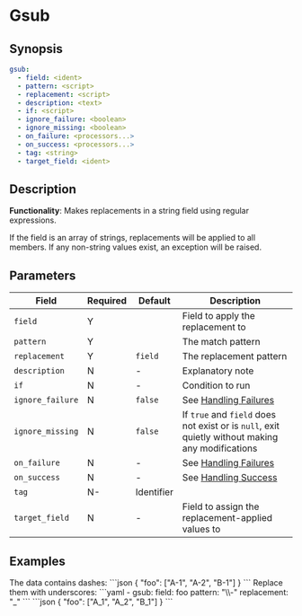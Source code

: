 # Gsub

## Synopsis

```yaml {2-4}
gsub:
  - field: <ident>
  - pattern: <script>
  - replacement: <script>
  - description: <text>
  - if: <script>
  - ignore_failure: <boolean>
  - ignore_missing: <boolean>
  - on_failure: <processors...>
  - on_success: <processors...>
  - tag: <string>
  - target_field: <ident>
```

## Description

**Functionality**: Makes replacements in a string field using regular expressions.

If the field is an array of strings, replacements will be applied to all members. If any non-string values exist, an exception will be raised.

## Parameters

|Field|Required|Default|Description|
|---|---|---|---|
|`field`|Y||Field to apply the replacement to|
|`pattern`|Y||The match pattern|
|`replacement`|Y|`field`|The replacement pattern|
|`description`|N|-|Explanatory note|
|`if`|N|-|Condition to run|
|`ignore_failure`|N|`false`|See [Handling Failures](../handling-failures.mdx)|
|`ignore_missing`|N|`false`|If `true` and `field` does not exist or is `null`, exit quietly without making any modifications|
|`on_failure`|N|-|See [Handling Failures](../handling-failures.mdx)|
|`on_success`|N|-|See [Handling Success](../handling-success.mdx)|
|`tag`|N-|Identifier|
|`target_field`|N|-|Field to assign the replacement-applied values to|

## Examples

<ExampleGrid>
  <CommentCol>
    The data contains dashes:
  </CommentCol>
  <CodeCol>
    ```json
    {
      "foo": ["A-1", "A-2", "B-1"]
    }
    ```
  </CodeCol>

  <CommentCol>
    Replace them with underscores:
  </CommentCol>
  <CodeCol>
    ```yaml
    - gsub:
      field: foo
      pattern: "\\-"
      replacement: "_"
    ```
    ```json
    {
      "foo": ["A_1", "A_2", "B_1"]
    }
    ```
  </CodeCol>
</ExampleGrid>
